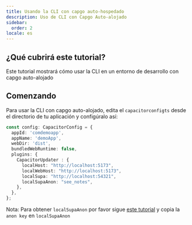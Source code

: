 ```yaml
---
title: Usando la CLI con capgo auto-hospedado
description: Uso de CLI con Capgo Auto-alojado
sidebar:
  order: 2
locale: es
---
```


## ¿Qué cubrirá este tutorial?

Este tutorial mostrará cómo usar la CLI en un entorno de desarrollo con capgo auto-alojado

## Comenzando

Para usar la CLI con capgo auto-alojado, edita el `capacitorconfigts` desde el directorio de tu aplicación y configúralo así:

```ts
const config: CapacitorConfig = {
  appId: 'comdemoapp',
  appName: 'demoApp',
  webDir: 'dist',
  bundledWebRuntime: false,
  plugins: {
    CapacitorUpdater : {
      localHost: "http://localhost:5173",
      localWebHost: "http://localhost:5173",
      localSupa: "http://localhost:54321",
      localSupaAnon: "see_notes",
    },
  },
};
```

Nota: Para obtener `localSupaAnon` por favor sigue [este tutorial](/docs/self-hosted/local-dev/getting-started/) y copia la `anon key` en `localSupaAnon`